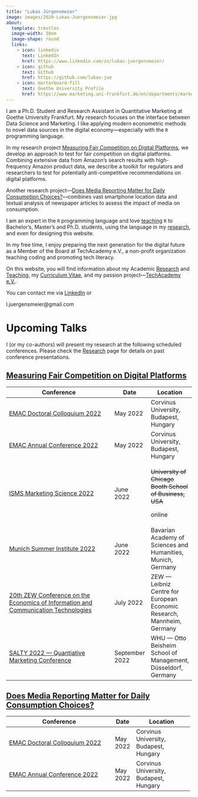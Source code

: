 ```yaml
---
title: "Lukas Jürgensmeier"
image: images/2020-Lukas-Juergensmeier.jpg
about:
  template: trestles
  image-width: 10em
  image-shape: round
  links:
    - icon: linkedin
      text: LinkedIn
      href: https://www.linkedin.com/in/lukas-juergensmeier/
    - icon: github
      text: Github
      href: https://github.com/lukas-jue
    - icon: mortarboard-fill
      text: Goethe University Profile
      href: https://www.marketing.uni-frankfurt.de/en/departments/marketing/professoren/skiera/team/doctoral-students/lukas-juergensmeier.html
---
```


I am a Ph.D. Student and Research Assistant in Quantitative Marketing at Goethe University Frankfurt. My research focuses on the interface between Data Science and Marketing. I like applying modern econometric methods to novel data sources in the digital economy---especially with the `R` programming language.

In my research project [Measuring Fair Competition on Digital Platforms](research.qmd#research.html#measuring-fair-competition-on-digital-platforms), we develop an approach to test for fair competition on digital platforms. Combining extensive data from Amazon's search results with high-frequency Amazon product data, we describe a toolkit for regulators and researchers to test for potentially anti-competitive recommendations on digital platforms.

Another research project---[Does Media Reporting Matter for Daily Consumption Choices?](https://lukas-juergensmeier.com/research.html#does-media-reporting-matter-for-daily-consumption-choices)---combines vast smartphone location data and textual analysis of newspaper articles to assess the impact of media on consumption.

I am an expert in the `R` programming language and love [teaching](teaching.qmd) `R` to Bachelor's, Master's and Ph.D. students, using the language in my [research](research.qmd), and even for designing this website.

In my free time, I enjoy preparing the next generation for the digital future as a Member of the Board at TechAcademy e.V., a non-profit organization teaching coding and promoting tech literacy.

On this website, you will find information about my Academic [Research](research.qmd) and [Teaching](teaching.qmd), my [Curriculum Vitae](curriculum-vitae.qmd), and my passion project---[TechAcademy e.V.](techacademy.qmd).

You can contact me via [LinkedIn](https://www.linkedin.com/in/lukas-juergensmeier/) or <span id="obf">

```{=html}
<script>document.getElementById("obf").innerHTML="<n uers=\"znvygb:y.whretrafzrvre@tznvy.pbz\" gnetrg=\"_oynax\">R-Znvy.</n>".replace(/[a-zA-Z]/g,function(c){return String.fromCharCode((c<="Z"?90:122)>=(c=c.charCodeAt(0)+13)?c:c-26);});document.body.appendChild(eo);</script>
```
<noscript>

[moc.liamg\@reiemsnegreuj.l]{style="unicode-bidi:bidi-override;direction:rtl;"}

</noscript>

</span>

# Upcoming Talks

I (or my co-authors) will present my research at the following scheduled conferences. Please check the [Research](research.qmd) page for details on past conference presentations.

## [Measuring Fair Competition on Digital Platforms](research.qmd#measuring-fair-competition-on-digital-platforms)

+------------------------------------------------------------------------------------------------------------------------------------------------------------------------------------------------------------------------------------------------------------------------------------+----------------+--------------------------------------------------------------------------+
| Conference                                                                                                                                                                                                                                                                         | Date           | Location                                                                 |
+====================================================================================================================================================================================================================================================================================+================+==========================================================================+
| [EMAC Doctoral Colloquium 2022](https://www.uni-corvinus.hu/ind/emac2022)                                                                                                                                                                                                          | May 2022       | Corvinus University, Budapest, Hungary                                   |
+------------------------------------------------------------------------------------------------------------------------------------------------------------------------------------------------------------------------------------------------------------------------------------+----------------+--------------------------------------------------------------------------+
| [EMAC Annual Conference 2022](https://www.uni-corvinus.hu/ind/emac2022)                                                                                                                                                                                                            | May 2022       | Corvinus University, Budapest, Hungary                                   |
+------------------------------------------------------------------------------------------------------------------------------------------------------------------------------------------------------------------------------------------------------------------------------------+----------------+--------------------------------------------------------------------------+
| [ISMS Marketing Science 2022](https://www.chicagobooth.edu/research/kilts/events/isms-marketing-science-conference)                                                                                                                                                                | June 2022      | ~~University of Chicago Booth School of Business, USA~~                  |
|                                                                                                                                                                                                                                                                                    |                |                                                                          |
|                                                                                                                                                                                                                                                                                    |                | online                                                                   |
+------------------------------------------------------------------------------------------------------------------------------------------------------------------------------------------------------------------------------------------------------------------------------------+----------------+--------------------------------------------------------------------------+
| [Munich Summer Institute 2022](http://munich-summer-institute.org/)                                                                                                                                                                                                                | June 2022      | Bavarian Academy of Sciences and Humanities, Munich, Germany             |
+------------------------------------------------------------------------------------------------------------------------------------------------------------------------------------------------------------------------------------------------------------------------------------+----------------+--------------------------------------------------------------------------+
| [20th ZEW Conference on the Economics of Information and Communication Technologies](https://www.zew.de/en/events-and-professional-training/detail/20th-zew-conference-on-the-economics-of-information-and-communication-technologies/3723?cHash=ad35d0cb7616bc26ea8d6603c5c1cd55) | July 2022      | ZEW --- Leibniz Centre for European Economic Research, Mannheim, Germany |
+------------------------------------------------------------------------------------------------------------------------------------------------------------------------------------------------------------------------------------------------------------------------------------+----------------+--------------------------------------------------------------------------+
| [SALTY 2022 --- Quantiative Marketing Conference](https://www.whu.edu/en/faculty/marketing-and-sales-group/digital-marketing/salty/)                                                                                                                                               | September 2022 | WHU --- Otto Beisheim School of Management, Düsseldorf, Germany          |
+------------------------------------------------------------------------------------------------------------------------------------------------------------------------------------------------------------------------------------------------------------------------------------+----------------+--------------------------------------------------------------------------+

## [Does Media Reporting Matter for Daily Consumption Choices?](research.qmd#does-media-reporting-matter-for-daily-consumption-choices)

+---------------------------------------------------------------------------+-----------+----------------------------------------+
| Conference                                                                | Date      | Location                               |
+===========================================================================+===========+========================================+
| [EMAC Doctoral Colloquium 2022](https://www.uni-corvinus.hu/ind/emac2022) | May 2022  | Corvinus University, Budapest, Hungary |
+---------------------------------------------------------------------------+-----------+----------------------------------------+
| [EMAC Annual Conference 2022](https://www.uni-corvinus.hu/ind/emac2022)   | May 2022  | Corvinus University, Budapest, Hungary |
+---------------------------------------------------------------------------+-----------+----------------------------------------+

